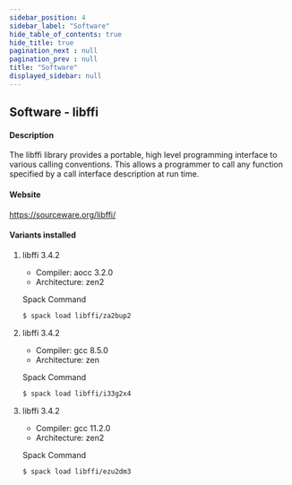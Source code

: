 ```yaml
---
sidebar_position: 4
sidebar_label: "Software"
hide_table_of_contents: true
hide_title: true
pagination_next : null
pagination_prev : null
title: "Software"
displayed_sidebar: null
---
```


## Software - libffi


#### Description
The libffi library provides a portable, high level programming interface to various calling conventions. This allows a programmer to call any function specified by a call interface description at run time.

#### Website
https://sourceware.org/libffi/

#### Variants installed

1. libffi 3.4.2

    - Compiler: aocc 3.2.0
    - Architecture: zen2

    Spack Command
    ```bash
    $ spack load libffi/za2bup2
    ```

2. libffi 3.4.2

    - Compiler: gcc 8.5.0
    - Architecture: zen

    Spack Command
    ```bash
    $ spack load libffi/i33g2x4
    ```

3. libffi 3.4.2

    - Compiler: gcc 11.2.0
    - Architecture: zen2

    Spack Command
    ```bash
    $ spack load libffi/ezu2dm3
    ```
